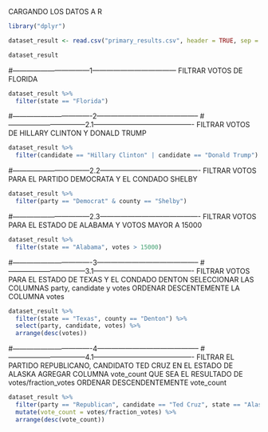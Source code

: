 CARGANDO LOS DATOS A R

```r
library("dplyr")

dataset_result <- read.csv("primary_results.csv", header = TRUE, sep = ",")

dataset_result
```

#---------------------------------1------------------------------------
FILTRAR VOTOS DE FLORIDA
```r
dataset_result %>%
  filter(state == "Florida") 
```

#----------------------------------2--------------------------------------------
#---------------------------------2.1-------------------------------------------
FILTRAR VOTOS DE HILLARY CLINTON Y DONALD TRUMP
```r
dataset_result %>%
  filter(candidate == "Hillary Clinton" | candidate == "Donald Trump")
```
#---------------------------------2.2-------------------------------------------
FILTRAR VOTOS PARA EL PARTIDO DEMOCRATA Y EL CONDADO SHELBY
```r
dataset_result %>%
  filter(party == "Democrat" & county == "Shelby")
```
#---------------------------------2.3-------------------------------------------
FILTRAR VOTOS PARA EL ESTADO DE ALABAMA Y VOTOS MAYOR A 15000
```r
dataset_result %>%
  filter(state == "Alabama", votes > 15000)
```

#----------------------------------3--------------------------------------------
#---------------------------------3.1-------------------------------------------
FILTRAR VOTOS PARA EL ESTADO DE TEXAS Y EL CONDADO DENTON
SELECCIONAR LAS COLUMNAS party, candidate y votes
ORDENAR DESCENTEMENTE LA COLUMNA votes

```r
dataset_result %>%
  filter(state == "Texas", county == "Denton") %>%
  select(party, candidate, votes) %>%
  arrange(desc(votes))
```

#----------------------------------4--------------------------------------------
#---------------------------------4.1-------------------------------------------
FILTRAR EL PARTIDO REPUBLICANO, CANDIDATO TED CRUZ EN EL ESTADO DE ALASKA
AGREGAR COLUMNA vote_count QUE SEA EL RESULTADO DE votes/fraction_votes
ORDENAR DESCENDENTEMENTE vote_count
```r
dataset_result %>%
  filter(party == "Republican", candidate == "Ted Cruz", state == "Alaska") %>%
  mutate(vote_count = votes/fraction_votes) %>%
  arrange(desc(vote_count))

```


